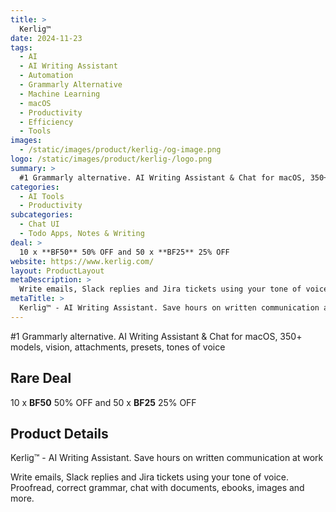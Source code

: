 ```yaml
---
title: >
  Kerlig™
date: 2024-11-23
tags:
  - AI
  - AI Writing Assistant
  - Automation
  - Grammarly Alternative
  - Machine Learning
  - macOS
  - Productivity
  - Efficiency
  - Tools
images:
  - /static/images/product/kerlig-/og-image.png
logo: /static/images/product/kerlig-/logo.png
summary: >
  #1 Grammarly alternative. AI Writing Assistant & Chat for macOS, 350+ models, vision, attachments, presets, tones of voice
categories:
  - AI Tools
  - Productivity
subcategories:
  - Chat UI
  - Todo Apps, Notes & Writing
deal: >
  10 x **BF50** 50% OFF and 50 x **BF25** 25% OFF
website: https://www.kerlig.com/
layout: ProductLayout
metaDescription: >
  Write emails, Slack replies and Jira tickets using your tone of voice. Proofread, correct grammar, chat with documents, ebooks, images and more.
metaTitle: >
  Kerlig™ - AI Writing Assistant. Save hours on written communication at work
---
```

#1 Grammarly alternative. AI Writing Assistant & Chat for macOS, 350+ models, vision, attachments, presets, tones of voice

## Rare Deal

10 x **BF50** 50% OFF and 50 x **BF25** 25% OFF

## Product Details
Kerlig™ - AI Writing Assistant. Save hours on written communication at work

Write emails, Slack replies and Jira tickets using your tone of voice. Proofread, correct grammar, chat with documents, ebooks, images and more.
